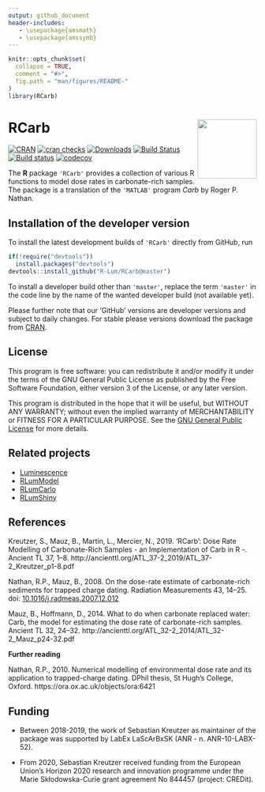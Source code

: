 ```yaml
---
output: github_document
header-includes:
   - \usepackage{amsmath}
   - \usepackage{amssymb}
---
```

<!-- README.md was auto-generated by README.Rmd. Please DO NOT edit by hand!-->

```r
knitr::opts_chunk$set(
  collapse = TRUE,
  comment = "#>",
  fig.path = "man/figures/README-"
)
library(RCarb)
```

# RCarb <img width=120px src="man/figures/Logo_RCarb.svg" align="right" />

[![CRAN](https://www.r-pkg.org/badges/version/RCarb)](https://CRAN.R-project.org/package=RCarb)
[![cran checks](https://cranchecks.info/badges/worst/RCarb)](https://cranchecks.info/pkgs/RCarb)
[![Downloads](https://cranlogs.r-pkg.org/badges/grand-total/RCarb)](https://www.r-pkg.org/pkg/RCarb)
[![Build Status](https://travis-ci.org/R-Lum/RCarb.svg?branch=master)](https://travis-ci.org/R-Lum/RCarb)
[![Build status](https://ci.appveyor.com/api/projects/status/bjfy5lkqblrgvo15?svg=true)](https://ci.appveyor.com/project/RLumSK/rcarb)
[![codecov](https://codecov.io/gh/R-Lum/RCarb/branch/master/graph/badge.svg)](https://codecov.io/gh/R-Lum/RCarb)

The **R** package `'RCarb'` provides a collection of various R functions to model dose rates in carbonate-rich samples. The package is a translation of the `'MATLAB'` program *Carb* by Roger P. Nathan.

## Installation of the developer version

To install the latest development builds of `'RCarb'` directly from GitHub, run

```r
if(!require("devtools"))
  install.packages("devtools")
devtools::install_github("R-Lum/RCarb@master")
```

To install a developer build other than `'master'`, replace the term `'master'` in the code line by the name of the wanted developer build (not available yet). 

Please further note that our 'GitHub' versions are developer versions and subject to daily changes. For stable please versions download the package from  [CRAN](https://CRAN.R-project.org/package=RCarb).

## License

This program is free software: you can redistribute it and/or modify it under the terms of the 
GNU General Public License as published by the Free Software Foundation, either version 3 of the License, or any later version.

This program is distributed in the hope that it will be useful, but WITHOUT ANY WARRANTY; without even the implied warranty of MERCHANTABILITY or FITNESS FOR A PARTICULAR PURPOSE. See the [GNU General Public License](https://github.com/R-Lum/RCarb/blob/master/LICENSE) for more details.

## Related projects 

* [Luminescence](https://github.com/R-Lum/Luminescence)
* [RLumModel](https://github.com/R-Lum/RLumModel)
* [RLumCarlo](https://github.com/R-Lum/RLumCarlo)
* [RLumShiny](https://github.com/R-Lum/RLumShiny) 

## References

Kreutzer, S., Mauz, B., Martin, L., Mercier, N., 2019. 'RCarb':
Dose Rate Modelling of Carbonate-Rich Samples - an Implementation of Carb in R -.
Ancient TL 37, 1–8. http://ancienttl.org/ATL_37-2_2019/ATL_37-2_Kreutzer_p1-8.pdf

Nathan, R.P., Mauz, B., 2008. On the dose-rate estimate of carbonate-rich sediments for trapped charge dating. Radiation Measurements 43, 14–25. doi: [10.1016/j.radmeas.2007.12.012](https://dx.doi.org/10.1016/j.radmeas.2007.12.012)

Mauz, B., Hoffmann, D., 2014. What to do when carbonate replaced water: Carb, the model for estimating the dose rate of carbonate-rich samples. 
Ancient TL 32, 24–32. http://ancienttl.org/ATL_32-2_2014/ATL_32-2_Mauz_p24-32.pdf

**Further reading**

Nathan, R.P., 2010. Numerical modelling of environmental dose rate and its application to trapped-charge dating.
DPhil thesis, St Hugh’s College, Oxford. https://ora.ox.ac.uk/objects/ora:6421

## <span class="glyphicon glyphicon-euro"></span> Funding

* Between 2018-2019, the work of Sebastian Kreutzer as maintainer of the package was supported
by LabEx LaScArBxSK (ANR - n. ANR-10-LABX-52).

* From 2020, Sebastian Kreutzer received funding from the European Union’s Horizon 2020 
research and innovation programme under the Marie Skłodowska-Curie grant agreement 
No 844457 (project: CREDit).
